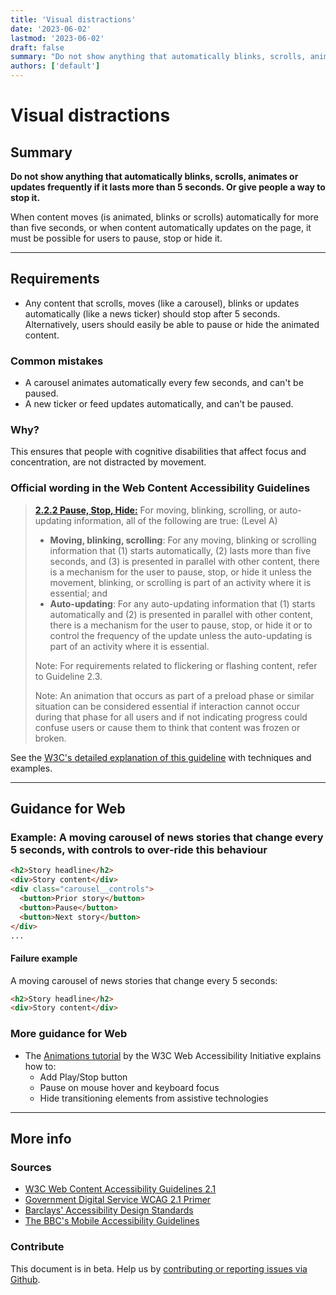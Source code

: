 ```yaml
---
title: 'Visual distractions'
date: '2023-06-02'
lastmod: '2023-06-02'
draft: false
summary: "Do not show anything that automatically blinks, scrolls, animates or updates frequently if it lasts more than 5 seconds. Or give people a way to stop it."
authors: ['default']
---
```


# Visual distractions

## Summary

**Do not show anything that automatically blinks, scrolls, animates or updates frequently if it lasts more than 5 seconds. Or give people a way to stop it.**

When content moves (is animated, blinks or scrolls) automatically for more than five seconds, or when content automatically updates on the page, it must be possible for users to pause, stop or hide it.

---

## Requirements

* Any content that scrolls, moves (like a carousel), blinks or updates automatically (like a news ticker) should stop after 5 seconds. Alternatively, users should easily be able to pause or hide the animated content.

### Common mistakes

* A carousel animates automatically every few seconds, and can't be paused.
* A new ticker or feed updates automatically, and can't be paused.

### Why?

This ensures that people with cognitive disabilities that affect focus and concentration, are not distracted by movement.

### Official wording in the Web Content Accessibility Guidelines

> [**2.2.2 Pause, Stop, Hide:**](https://www.w3.org/TR/UNDERSTANDING-WCAG20/time-limits-pause.html) For moving, blinking, scrolling, or auto-updating information, all of the following are true: (Level A)
>
> * **Moving, blinking, scrolling**: For any moving, blinking or scrolling information that (1) starts automatically, (2) lasts more than five seconds, and (3) is presented in parallel with other content, there is a mechanism for the user to pause, stop, or hide it unless the movement, blinking, or scrolling is part of an activity where it is essential; and
> * **Auto-updating**: For any auto-updating information that (1) starts automatically and (2) is presented in parallel with other content, there is a mechanism for the user to pause, stop, or hide it or to control the frequency of the update unless the auto-updating is part of an activity where it is essential.
>
> Note: For requirements related to flickering or flashing content, refer to Guideline 2.3.
>
> Note: An animation that occurs as part of a preload phase or similar situation can be considered essential if interaction cannot occur during that phase for all users and if not indicating progress could confuse users or cause them to think that content was frozen or broken.

See the [W3C's detailed explanation of this guideline](https://www.w3.org/TR/UNDERSTANDING-WCAG20/time-limits-pause.html) with techniques and examples.

---

## Guidance for Web

### Example: A moving carousel of news stories that change every 5 seconds, with controls to over-ride this behaviour

```html
<h2>Story headline</h2>
<div>Story content</div>
<div class="carousel__controls">
  <button>Prior story</button>
  <button>Pause</button>
  <button>Next story</button>
</div>
...
```

#### Failure example

A moving carousel of news stories that change every 5 seconds:

```html
<h2>Story headline</h2>
<div>Story content</div>
```

### More guidance for Web

* The [Animations tutorial](https://www.w3.org/WAI/tutorials/carousels/animations/) by the W3C Web Accessibility Initiative explains how to:
  * Add Play/Stop button
  * Pause on mouse hover and keyboard focus
  * Hide transitioning elements from assistive technologies

---

## More info

### Sources

* [W3C Web Content Accessibility Guidelines 2.1](https://www.w3.org/TR/WCAG21/)
* [Government Digital Service WCAG 2.1 Primer](https://alphagov.github.io/wcag-primer/)
* [Barclays' Accessibility Design Standards](https://home.barclays/who-we-are/our-suppliers/our-requirements-of-external-suppliers/)
* [The BBC's Mobile Accessibility Guidelines](https://www.bbc.co.uk/guidelines/futuremedia/accessibility/mobile/summary)

### Contribute

This document is in beta. Help us by [contributing or reporting issues via Github](https://github.com/web-accessibility-io/web-accessibility.io).
